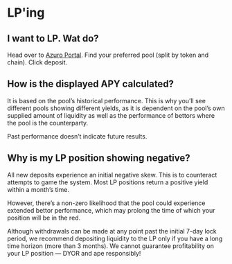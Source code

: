 # LP'ing

## I want to LP. Wat do?

Head over to [Azuro Portal](http://app.azuro.org/). Find your preferred pool (split by token and chain). Click deposit.

## How is the displayed APY calculated?

It is based on the pool’s historical performance. This is why you’ll see different pools showing different yields, as it is dependent on the pool’s own supplied amount of liquidity as well as the performance of bettors where the pool is the counterparty.

Past performance doesn’t indicate future results.

## Why is my LP position showing negative?

All new deposits experience an initial negative skew. This is to counteract attempts to game the system. Most LP positions return a positive yield within a month’s time.

However, there’s a non-zero likelihood that the pool could experience extended bettor performance, which may prolong the time of which your position will be in the red.

Although withdrawals can be made at any point past the initial 7-day lock period, we recommend depositing liquidity to the LP only if you have a long time horizon (more than 3 months). We cannot guarantee profitability on your LP position — DYOR and ape responsibly!



